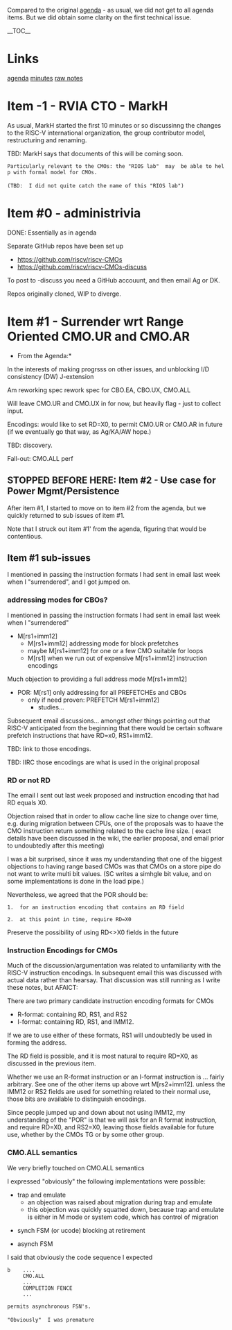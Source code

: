Compared to the original [[2020-11-23_CMOs-TG--agenda--surrender.mediawiki|agenda]] -  as usual, we did not get to all agenda items. But we did obtain some clarity on the first technical issue.

__TOC__

= Links =
[[2020-11-23_CMOs-TG--agenda--surrender.mediawiki|agenda]]
[[2020-11-23_CMOs-TG--minutes--surrender.mediawiki|minutes]]
[[https://d.docs.live.net/311e2d4493ae34c3/OneNote/RISC-V%20Publius%20Glew/CMOs%20TG/Meetings.one#2020-11-23_CMOs-TG--minutes--surrender.mediawiki&section-id={BB3604E3-6255-4D3A-8FA0-AF3A32B3BF75}&page-id={117B1C00-08C3-4E41-871B-BE421E675C59}&end|raw notes]]

= Item -1 - RVIA CTO - MarkH =
As usual, MarkH  started the first 10 minutes or so discussinng the changes to the RISC-V international organization,  the group contributor model, restructuring and renaming.

TBD: MarkH  says that documents of this will be coming soon.

 Particularly relevant to the CMOs: the "RIOS lab"  may  be able to help with formal model for CMOs.
 
 (TBD:  I did not quite catch the name of this "RIOS lab")


= Item #0 - administrivia =

DONE: Essentially as in  agenda

Separate GitHub repos  have been set up
* https://github.com/riscv/riscv-CMOs
* https://github.com/riscv/riscv-CMOs-discuss 

To post to -discuss you need a GitHub accouunt, and then email Ag or DK.

Repos originally cloned, WIP to diverge.

 

= Item #1 - Surrender wrt Range Oriented CMO.UR and CMO.AR =

*From the Agenda:*

In the interests of making progrsss on other issues, and unblocking I/D consistency (DW) J-extension

Am reworking spec rework spec for CBO.EA, CBO.UX, CMO.ALL

Will leave CMO.UR and CMO.UX in for now, but heavily flag - just to collect input.

Encodings: would like to set RD=X0, to permit CMO.UR or CMO.AR in future (if we eventually go that way, as Ag/KA/AW hope.)

TBD: discovery.

Fall-out: CMO.ALL perf



== STOPPED BEFORE HERE: Item #2 - Use case for Power Mgmt/Persistence ==

After item #1, I started to  move on to item #2 from the agenda,  but we quickly returned to sub issues of item #1.

Note that I struck out item #1'  from the agenda,  figuring that would be contentious.

== Item #1 sub-issues ==

I mentioned in passing the instruction formats I had sent in email last week when I "surrendered", and I got jumped on.

=== addressing modes for CBOs? ===

I mentioned in passing the instruction formats I had sent in email last week when I "surrendered" 
* M[rs1+imm12]
** M[rs1+imm12] addressing mode for block prefetches 
** maybe M[rs1+imm12] for one or a few CMO suitable for loops
** M[rs1]  when we run out of expensive M[rs1+imm12]  instruction encodings

Much objection to providing a full address mode M[rs1+imm12]
* POR: M[rs1] only addressing for all PREFETCHEs and CBOs
** only if need proven: PREFETCH M[rs1+imm12] 
*** studies…

Subsequent email discussions...  amongst other things pointing out that RISC-V anticipated from the beginning that there would be certain  software prefetch instructions that have RD=x0, RS1+imm12.

TBD: link to those encodings.

TBD: IIRC those encodings are what is used in the original proposal

=== RD or not RD ===

The email I sent out last week proposed and instruction encoding that had RD equals X0.

Objection raised that in order  to allow cache line size to change over time, e.g. during  migration between CPUs,  one of the proposals  was to haave the CMO instruction return something related to the cache line size. ( exact details have been discussed in the wiki, the earlier proposal, and email  prior to undoubtedly after this meeting)

I was a bit surprised, since it was my understanding that one of the biggest objections to having range based CMOs was that CMOs on a store pipe do not want to write multi bit values. (SC writes a simhgle bit value,  and on  some implementations is done in the load pipe.) 

Nevertheless, we agreed that the POR should be:
 
 1.  for an instruction encoding that contains an RD field
  
 2.  at this point in time, require RD=X0
 
Preserve the possibility of using RD<>X0 fields in the future

=== Instruction Encodings for CMOs ===

Much of the  discussion/argumentation was related to unfamiliarity with the RISC-V instruction encodings. In subsequent email this was discussed with actual data rather than hearsay.  That discussion was still running as I write these notes, but AFAICT:

There are two primary candidate instruction  encoding formats for CMOs
 
* R-format:  containing RD, RS1, and RS2
* I-format:  containing RD, RS1, and IMM12.
 
If we are to use either of these formats,  RS1 will  undoubtedly be used in forming the address.
 
The RD field is possible,  and it is most natural to require RD=X0, as discussed in the previous item.
 
Whether we use an R-format instruction or an I-format instruction is ...  fairly arbitrary.  See one of the other items up above wrt M[rs2+imm12].  unless the IMM12 or RS2 fields are used for something  related to their normal use, those bits are available to distinguish encodings.

Since people jumped up and down about not using IMM12,  my understanding of the "POR" is that  we will ask for an R format instruction,  and require RD=X0, and RS2=X0,  leaving those fields available for future use, whether by the CMOs  TG or by some other group.
 
 

=== CMO.ALL semantics ===

We very briefly touched on CMO.ALL semantics

I expressed "obviously"  the following implementations were possible:

*  trap and emulate
**  an objection was raised about migration during trap and emulate
**  this objection was quickly squatted down, because trap and emulate is either in M mode or system code, which has control of migration

* synch FSM (or ucode)  blocking at retirement

* asynch FSM 
 
I said that  obviously the code sequence I expected

 b    ....
      CMO.ALL
      ...
      COMPLETION FENCE
      ...
      
 permits asynchronous FSN's.
 
 "Obviously"  I was premature
